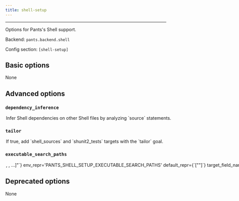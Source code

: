 ```yaml
---
title: shell-setup
---
```



---

Options for Pants&#x27;s Shell support.

Backend: <span className="color--primary">`pants.backend.shell`</span>

Config section: <span className="color--primary">`[shell-setup]`</span>

<span className={styles.options}>

## Basic options

None

## Advanced options

### `dependency_inference`

<Option
  cli_repr={`--[no-]shell-setup-dependency-inference`}
  env_repr="PANTS_SHELL_SETUP_DEPENDENCY_INFERENCE"
  default_repr={`True`}
>
  Infer Shell dependencies on other Shell files by analyzing `source`
  statements.
</Option>

### `tailor`

<Option
  cli_repr={`--[no-]shell-setup-tailor`}
  env_repr="PANTS_SHELL_SETUP_TAILOR"
  default_repr={`True`}
>
  If true, add `shell_sources` and `shunit2_tests` targets with the `tailor`
  goal.
</Option>

### `executable_search_paths`

<Option
  cli_repr={`--shell-setup-executable-search-paths="[<binary-paths>, <binary-paths>, ...]"`}
  env_repr='PANTS_SHELL_SETUP_EXECUTABLE_SEARCH_PATHS'
  default_repr={`["<PATH>"]`}
  target_field_name='shell_setup_executable_search_paths'
>
The PATH value that will be used to find shells and to run certain processes like the shunit2 test runner. The special string `"<PATH>"` will expand to the contents of the PATH env var.
</Option>

## Deprecated options

None

</span>

